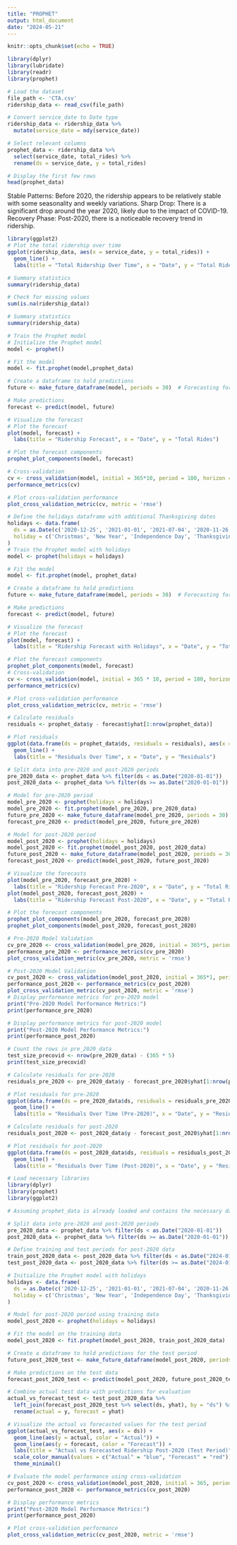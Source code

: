 ```yaml
---
title: "PROPHET"
output: html_document
date: "2024-05-21"
---
```


```r
knitr::opts_chunk$set(echo = TRUE)
```


```r
library(dplyr)
library(lubridate)
library(readr)
library(prophet)

# Load the dataset
file_path <- 'CTA.csv'
ridership_data <- read_csv(file_path)

# Convert service_date to Date type
ridership_data <- ridership_data %>%
  mutate(service_date = mdy(service_date))

# Select relevant columns
prophet_data <- ridership_data %>%
  select(service_date, total_rides) %>%
  rename(ds = service_date, y = total_rides)

# Display the first few rows
head(prophet_data)

```

Stable Patterns: Before 2020, the ridership appears to be relatively stable with some seasonality and weekly variations.
Sharp Drop: There is a significant drop around the year 2020, likely due to the impact of COVID-19.
Recovery Phase: Post-2020, there is a noticeable recovery trend in ridership.

```r
library(ggplot2)
# Plot the total ridership over time
ggplot(ridership_data, aes(x = service_date, y = total_rides)) +
  geom_line() +
  labs(title = "Total Ridership Over Time", x = "Date", y = "Total Rides")

# Summary statistics
summary(ridership_data)

# Check for missing values
sum(is.na(ridership_data))

# Summary statistics
summary(ridership_data)


```
```r
# Train the Prophet model
# Initialize the Prophet model
model <- prophet()

# Fit the model
model <- fit.prophet(model,prophet_data)

# Create a dataframe to hold predictions
future <- make_future_dataframe(model, periods = 30)  # Forecasting for the next 30 days

# Make predictions
forecast <- predict(model, future)

# Visualize the forecast
# Plot the forecast
plot(model, forecast) +
  labs(title = "Ridership Forecast", x = "Date", y = "Total Rides")

# Plot the forecast components
prophet_plot_components(model, forecast)

# Cross-validation
cv <- cross_validation(model, initial = 365*10, period = 180, horizon = 365, units = 'days')
performance_metrics(cv)

# Plot cross-validation performance
plot_cross_validation_metric(cv, metric = 'rmse')

```
```r
# Define the holidays dataframe with additional Thanksgiving dates
holidays <- data.frame(
  ds = as.Date(c('2020-12-25', '2021-01-01', '2021-07-04', '2020-11-26', '2021-11-25')),  # Example dates including Thanksgiving
  holiday = c('Christmas', 'New Year', 'Independence Day', 'Thanksgiving', 'Thanksgiving')
)
# Train the Prophet model with holidays
model <- prophet(holidays = holidays)

# Fit the model
model <- fit.prophet(model, prophet_data)

# Create a dataframe to hold predictions
future <- make_future_dataframe(model, periods = 30)  # Forecasting for the next 30 days

# Make predictions
forecast <- predict(model, future)

# Visualize the forecast
# Plot the forecast
plot(model, forecast) +
  labs(title = "Ridership Forecast with Holidays", x = "Date", y = "Total Rides")

# Plot the forecast components
prophet_plot_components(model, forecast)
# Cross-validation
cv <- cross_validation(model, initial = 365 * 10, period = 180, horizon = 365, units = 'days')
performance_metrics(cv)

# Plot cross-validation performance
plot_cross_validation_metric(cv, metric = 'rmse')

```
```r
# Calculate residuals
residuals <- prophet_data$y - forecast$yhat[1:nrow(prophet_data)]

# Plot residuals
ggplot(data.frame(ds = prophet_data$ds, residuals = residuals), aes(x = ds, y = residuals)) +
  geom_line() +
  labs(title = "Residuals Over Time", x = "Date", y = "Residuals")


```

```r
# Split data into pre-2020 and post-2020 periods
pre_2020_data <- prophet_data %>% filter(ds < as.Date("2020-01-01"))
post_2020_data <- prophet_data %>% filter(ds >= as.Date("2020-01-01"))

# Model for pre-2020 period
model_pre_2020 <- prophet(holidays = holidays)
model_pre_2020 <- fit.prophet(model_pre_2020, pre_2020_data)
future_pre_2020 <- make_future_dataframe(model_pre_2020, periods = 30)
forecast_pre_2020 <- predict(model_pre_2020, future_pre_2020)

# Model for post-2020 period
model_post_2020 <- prophet(holidays = holidays)
model_post_2020 <- fit.prophet(model_post_2020, post_2020_data)
future_post_2020 <- make_future_dataframe(model_post_2020, periods = 30)
forecast_post_2020 <- predict(model_post_2020, future_post_2020)

# Visualize the forecasts
plot(model_pre_2020, forecast_pre_2020) +
  labs(title = "Ridership Forecast Pre-2020", x = "Date", y = "Total Rides")
plot(model_post_2020, forecast_post_2020) +
  labs(title = "Ridership Forecast Post-2020", x = "Date", y = "Total Rides")

# Plot the forecast components
prophet_plot_components(model_pre_2020, forecast_pre_2020)
prophet_plot_components(model_post_2020, forecast_post_2020)


```

```r
# Pre-2020 Model Validation
cv_pre_2020 <- cross_validation(model_pre_2020, initial = 365*5, period = 180, horizon = 365, units = 'days')
performance_pre_2020 <- performance_metrics(cv_pre_2020)
plot_cross_validation_metric(cv_pre_2020, metric = 'rmse')

# Post-2020 Model Validation
cv_post_2020 <- cross_validation(model_post_2020, initial = 365*1, period = 90, horizon = 180, units = 'days')
performance_post_2020 <- performance_metrics(cv_post_2020)
plot_cross_validation_metric(cv_post_2020, metric = 'rmse')
# Display performance metrics for pre-2020 model
print("Pre-2020 Model Performance Metrics:")
print(performance_pre_2020)

# Display performance metrics for post-2020 model
print("Post-2020 Model Performance Metrics:")
print(performance_post_2020)

# Count the rows in pre_2020_data
test_size_precovid <- nrow(pre_2020_data) - (365 * 5)
print(test_size_precovid)


```

```r
# Calculate residuals for pre-2020
residuals_pre_2020 <- pre_2020_data$y - forecast_pre_2020$yhat[1:nrow(pre_2020_data)]

# Plot residuals for pre-2020
ggplot(data.frame(ds = pre_2020_data$ds, residuals = residuals_pre_2020), aes(x = ds, y = residuals)) +
  geom_line() +
  labs(title = "Residuals Over Time (Pre-2020)", x = "Date", y = "Residuals")

# Calculate residuals for post-2020
residuals_post_2020 <- post_2020_data$y - forecast_post_2020$yhat[1:nrow(post_2020_data)]

# Plot residuals for post-2020
ggplot(data.frame(ds = post_2020_data$ds, residuals = residuals_post_2020), aes(x = ds, y = residuals)) +
  geom_line() +
  labs(title = "Residuals Over Time (Post-2020)", x = "Date", y = "Residuals")


```
```r
# Load necessary libraries
library(dplyr)
library(prophet)
library(ggplot2)

# Assuming prophet_data is already loaded and contains the necessary data

# Split data into pre-2020 and post-2020 periods
pre_2020_data <- prophet_data %>% filter(ds < as.Date("2020-01-01"))
post_2020_data <- prophet_data %>% filter(ds >= as.Date("2020-01-01"))

# Define training and test periods for post-2020 data
train_post_2020_data <- post_2020_data %>% filter(ds < as.Date("2024-01-01"))
test_post_2020_data <- post_2020_data %>% filter(ds >= as.Date("2024-01-01"))

# Initialize the Prophet model with holidays
holidays <- data.frame(
  ds = as.Date(c('2020-12-25', '2021-01-01', '2021-07-04', '2020-11-26', '2021-11-25')),  # Example dates including Thanksgiving
  holiday = c('Christmas', 'New Year', 'Independence Day', 'Thanksgiving', 'Thanksgiving')
)

# Model for post-2020 period using training data
model_post_2020 <- prophet(holidays = holidays)

# Fit the model on the training data
model_post_2020 <- fit.prophet(model_post_2020, train_post_2020_data)

# Create a dataframe to hold predictions for the test period
future_post_2020_test <- make_future_dataframe(model_post_2020, periods = nrow(test_post_2020_data))

# Make predictions on the test data
forecast_post_2020_test <- predict(model_post_2020, future_post_2020_test)

# Combine actual test data with predictions for evaluation
actual_vs_forecast_test <- test_post_2020_data %>%
  left_join(forecast_post_2020_test %>% select(ds, yhat), by = "ds") %>%
  rename(actual = y, forecast = yhat)

# Visualize the actual vs forecasted values for the test period
ggplot(actual_vs_forecast_test, aes(x = ds)) +
  geom_line(aes(y = actual, color = "Actual")) +
  geom_line(aes(y = forecast, color = "Forecast")) +
  labs(title = "Actual vs Forecasted Ridership Post-2020 (Test Period)", x = "Date", y = "Total Rides") +
  scale_color_manual(values = c("Actual" = "blue", "Forecast" = "red")) +
  theme_minimal()

# Evaluate the model performance using cross-validation
cv_post_2020 <- cross_validation(model_post_2020, initial = 365, period = 90, horizon = 180, units = 'days')
performance_post_2020 <- performance_metrics(cv_post_2020)

# Display performance metrics
print("Post-2020 Model Performance Metrics:")
print(performance_post_2020)

# Plot cross-validation performance
plot_cross_validation_metric(cv_post_2020, metric = 'rmse')

```
